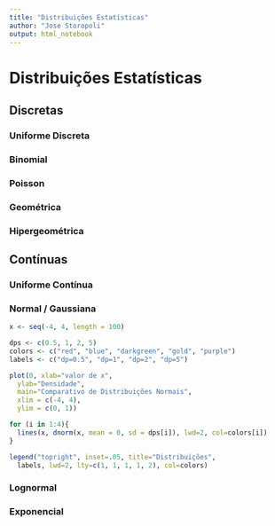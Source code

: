 ```yaml
---
title: "Distribuições Estatísticas"
author: "Jose Storopoli"
output: html_notebook
---
```


# Distribuições Estatísticas

## Discretas

### Uniforme Discreta

### Binomial

### Poisson

### Geométrica

### Hipergeométrica

## Contínuas

### Uniforme Contínua

### Normal / Gaussiana

```r
x <- seq(-4, 4, length = 100)

dps <- c(0.5, 1, 2, 5)
colors <- c("red", "blue", "darkgreen", "gold", "purple")
labels <- c("dp=0.5", "dp=1", "dp=2", "dp=5")

plot(0, xlab="valor de x",
  ylab="Densidade",
  main="Comparativo de Distribuições Normais",
  xlim = c(-4, 4),
  ylim = c(0, 1))

for (i in 1:4){
  lines(x, dnorm(x, mean = 0, sd = dps[i]), lwd=2, col=colors[i])
}

legend("topright", inset=.05, title="Distribuições",
  labels, lwd=2, lty=c(1, 1, 1, 1, 2), col=colors)
```

### Lognormal

### Exponencial
